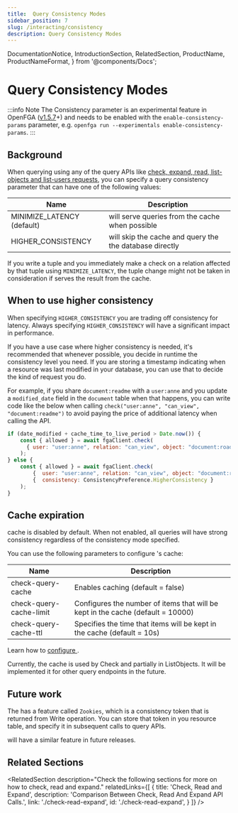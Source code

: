 ```yaml
---
title:  Query Consistency Modes
sidebar_position: 7
slug: /interacting/consistency
description: Query Consistency Modes
---
```


  DocumentationNotice,
  IntroductionSection,
  RelatedSection,
  ProductName,
  ProductNameFormat,
} from '@components/Docs';

# Query Consistency Modes

<DocumentationNotice />

:::info Note
The Consistency parameter is an experimental feature in OpenFGA ([v1.5.7](https://github.com/openfga/openfga/releases/tag/v1.5.7)+) and needs to be enabled with the `enable-consistency-params` parameter, e.g. `openfga run --experimentals enable-consistency-params`.
:::

## Background

When querying <ProductName format={ProductNameFormat.ShortForm}/> using any of the query APIs like [check, expand, read, list-objects and list-users requests](./relationship-queries.mdx), you can specify a query consistency parameter that can have one of the following values:

| Name                        | Description                                                                                                   |  
|-----------------------------|---------------------------------------------------------------------------------------------------------------|
| MINIMIZE_LATENCY (default)  | <ProductName format={ProductNameFormat.ShortForm}/> will serve queries from the cache when possible           | 
| HIGHER_CONSISTENCY          | <ProductName format={ProductNameFormat.ShortForm}/> will skip the cache and query the the database directly   |

If you write a tuple and you immediately make a check on a relation affected by that tuple using `MINIMIZE_LATENCY`, the tuple change might not be taken in consideration if <ProductName format={ProductNameFormat.ShortForm}/> serves the result from the cache.

## When to use higher consistency

When specifying `HIGHER_CONSISTENCY` you are trading off consistency for latency. Always specifying `HIGHER_CONSISTENCY` will have a significant impact in performance.

If you have a use case where higher consistency is needed, it's recommended that whenever possible, you decide in runtime the consistency level you need. If you are storing a timestamp indicating when a resource was last modified in your database, you can use that to decide the kind of request you do.

For example, if you share `document:readme` with a `user:anne` and you update a `modified_date` field in the `document` table when that happens, you can write code like the below when calling `check("user:anne", "can_view", "document:readme")` to avoid paying the price of additional latency when calling the API.

```javascript
if (date_modified + cache_time_to_live_period > Date.now()) {
    const { allowed } = await fgaClient.check(
      { user: "user:anne", relation: "can_view", object: "document:roadmap"}
    );
} else {
    const { allowed } = await fgaClient.check(
        {  user: "user:anne", relation: "can_view", object: "document:roadmap"},
        {  consistency: ConsistencyPreference.HigherConsistency }
    );
}
```

## Cache expiration

<ProductName format={ProductNameFormat.ShortForm}/> cache is disabled by default. When not enabled, all queries will have strong consistency regardless of the consistency mode specified.

You can use the following parameters to configure <ProductName format={ProductNameFormat.ShortForm}/>'s cache:

| Name                    | Description                                                                     |
|-------------------------|---------------------------------------------------------------------------------|
| check-query-cache       | Enables caching (default = false)                                               | 
| check-query-cache-limit | Configures the number of items that will be kept in the cache (default = 10000) | 
| check-query-cache-ttl   | Specifies the time that items will be kept in the cache (default = 10s)         |	

Learn how to [configure <ProductName format={ProductNameFormat.ShortForm}/>](../getting-started/setup-openfga/configure-openfga.mdx).

Currently, the cache is used by Check and partially in ListObjects. It will be implemented it for other query endpoints in the future.

## Future work

The <IntroductionSection linkName="Zanzibar paper" section="what-is-zanzibar"/> has a feature called `Zookies`, which is a consistency token that is returned from Write operation. You can store that token in you resource table, and specify it in subsequent calls to query APIs. 

<ProductName format={ProductNameFormat.ShortForm}/> will have a similar feature in future releases.

## Related Sections

<RelatedSection
  description="Check the following sections for more on how to check, read and expand."
  relatedLinks={[
    {
      title: 'Check, Read and Expand',
      description: 'Comparison Between Check, Read And Expand API Calls.',
      link: './check-read-expand',
      id: './check-read-expand',
    }
  ]}
/>
